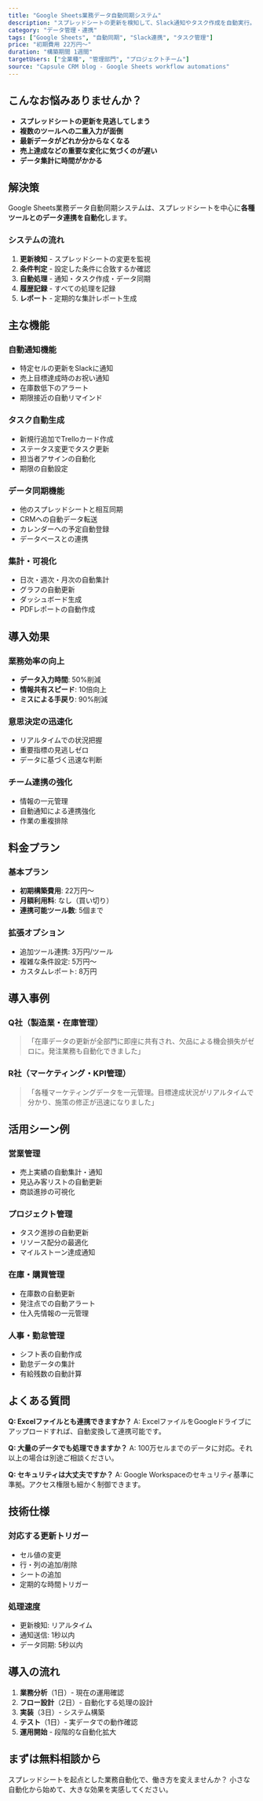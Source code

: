 ```yaml
---
title: "Google Sheets業務データ自動同期システム"
description: "スプレッドシートの更新を検知して、Slack通知やタスク作成を自動実行。散らばったデータを一元管理し、チーム全体の情報共有を劇的に改善。"
category: "データ管理・連携"
tags: ["Google Sheets", "自動同期", "Slack連携", "タスク管理"]
price: "初期費用 22万円〜"
duration: "構築期間 1週間"
targetUsers: ["全業種", "管理部門", "プロジェクトチーム"]
source: "Capsule CRM blog - Google Sheets workflow automations"
---
```


## こんなお悩みありませんか？

- **スプレッドシートの更新を見逃してしまう**
- **複数のツールへの二重入力が面倒**
- **最新データがどれか分からなくなる**
- **売上達成などの重要な変化に気づくのが遅い**
- **データ集計に時間がかかる**

## 解決策

Google Sheets業務データ自動同期システムは、スプレッドシートを中心に**各種ツールとのデータ連携を自動化**します。

### システムの流れ

1. **更新検知** - スプレッドシートの変更を監視
2. **条件判定** - 設定した条件に合致するか確認
3. **自動処理** - 通知・タスク作成・データ同期
4. **履歴記録** - すべての処理を記録
5. **レポート** - 定期的な集計レポート生成

## 主な機能

### 自動通知機能
- 特定セルの更新をSlackに通知
- 売上目標達成時のお祝い通知
- 在庫数低下のアラート
- 期限接近の自動リマインド

### タスク自動生成
- 新規行追加でTrelloカード作成
- ステータス変更でタスク更新
- 担当者アサインの自動化
- 期限の自動設定

### データ同期機能
- 他のスプレッドシートと相互同期
- CRMへの自動データ転送
- カレンダーへの予定自動登録
- データベースとの連携

### 集計・可視化
- 日次・週次・月次の自動集計
- グラフの自動更新
- ダッシュボード生成
- PDFレポートの自動作成

## 導入効果

### 業務効率の向上
- **データ入力時間**: 50%削減
- **情報共有スピード**: 10倍向上
- **ミスによる手戻り**: 90%削減

### 意思決定の迅速化
- リアルタイムでの状況把握
- 重要指標の見逃しゼロ
- データに基づく迅速な判断

### チーム連携の強化
- 情報の一元管理
- 自動通知による連携強化
- 作業の重複排除

## 料金プラン

### 基本プラン
- **初期構築費用**: 22万円〜
- **月額利用料**: なし（買い切り）
- **連携可能ツール数**: 5個まで

### 拡張オプション
- 追加ツール連携: 3万円/ツール
- 複雑な条件設定: 5万円〜
- カスタムレポート: 8万円

## 導入事例

### Q社（製造業・在庫管理）
> 「在庫データの更新が全部門に即座に共有され、欠品による機会損失がゼロに。発注業務も自動化できました」

### R社（マーケティング・KPI管理）
> 「各種マーケティングデータを一元管理。目標達成状況がリアルタイムで分かり、施策の修正が迅速になりました」

## 活用シーン例

### 営業管理
- 売上実績の自動集計・通知
- 見込み客リストの自動更新
- 商談進捗の可視化

### プロジェクト管理
- タスク進捗の自動更新
- リソース配分の最適化
- マイルストーン達成通知

### 在庫・購買管理
- 在庫数の自動更新
- 発注点での自動アラート
- 仕入先情報の一元管理

### 人事・勤怠管理
- シフト表の自動作成
- 勤怠データの集計
- 有給残数の自動計算

## よくある質問

**Q: Excelファイルとも連携できますか？**
A: ExcelファイルをGoogleドライブにアップロードすれば、自動変換して連携可能です。

**Q: 大量のデータでも処理できますか？**
A: 100万セルまでのデータに対応。それ以上の場合は別途ご相談ください。

**Q: セキュリティは大丈夫ですか？**
A: Google Workspaceのセキュリティ基準に準拠。アクセス権限も細かく制御できます。

## 技術仕様

### 対応する更新トリガー
- セル値の変更
- 行・列の追加/削除
- シートの追加
- 定期的な時間トリガー

### 処理速度
- 更新検知: リアルタイム
- 通知送信: 1秒以内
- データ同期: 5秒以内

## 導入の流れ

1. **業務分析**（1日）- 現在の運用確認
2. **フロー設計**（2日）- 自動化する処理の設計
3. **実装**（3日）- システム構築
4. **テスト**（1日）- 実データでの動作確認
5. **運用開始** - 段階的な自動化拡大

## まずは無料相談から

スプレッドシートを起点とした業務自動化で、働き方を変えませんか？
小さな自動化から始めて、大きな効果を実感してください。